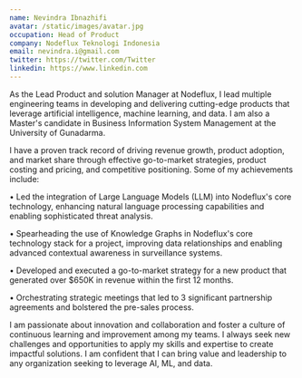 ```yaml
---
name: Nevindra Ibnazhifi
avatar: /static/images/avatar.jpg
occupation: Head of Product
company: Nodeflux Teknologi Indonesia
email: nevindra.i@gmail.com
twitter: https://twitter.com/Twitter
linkedin: https://www.linkedin.com
---
```


As the Lead Product and solution Manager at Nodeflux, I lead multiple engineering teams in developing and delivering cutting-edge products that leverage artificial intelligence, machine learning, and data. I am also a Master's candidate in Business Information System Management at the University of Gunadarma.

I have a proven track record of driving revenue growth, product adoption, and market share through effective go-to-market strategies, product costing and pricing, and competitive positioning. Some of my achievements include:

• Led the integration of Large Language Models (LLM) into Nodeflux's core technology, enhancing natural language processing capabilities and enabling sophisticated threat analysis.

• Spearheading the use of Knowledge Graphs in Nodeflux's core technology stack for a project, improving data relationships and enabling advanced contextual awareness in surveillance systems.

• Developed and executed a go-to-market strategy for a new product that generated over $650K in revenue within the first 12 months.

• Orchestrating strategic meetings that led to 3 significant partnership agreements and bolstered the pre-sales process.

I am passionate about innovation and collaboration and foster a culture of continuous learning and improvement among my teams. I always seek new challenges and opportunities to apply my skills and expertise to create impactful solutions. I am confident that I can bring value and leadership to any organization seeking to leverage AI, ML, and data.
